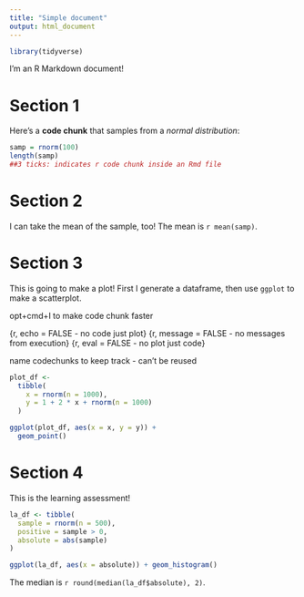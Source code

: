 ```yaml
---
title: "Simple document"
output: html_document
---
```


```r
library(tidyverse)
```



I'm an R Markdown document! 

# Section 1

Here's a **code chunk** that samples from 
a _normal distribution_:

```r
samp = rnorm(100)
length(samp)
##3 ticks: indicates r code chunk inside an Rmd file
```




# Section 2

I can take the mean of the sample, too!
The mean is `r mean(samp)`.


# Section 3

This is going to make a plot! First I generate a dataframe, then use `ggplot` to make a scatterplot.

opt+cmd+I to make code chunk faster

{r, echo = FALSE - no code just plot}
{r, message = FALSE - no messages from execution}
{r, eval = FALSE - no plot just code}

name codechunks to keep track - can't be reused

```r
plot_df <- 
  tibble(
    x = rnorm(n = 1000),
    y = 1 + 2 * x + rnorm(n = 1000)
  )

ggplot(plot_df, aes(x = x, y = y)) +
  geom_point()

```

# Section 4

This is the learning assessment!

```r
la_df <- tibble(
  sample = rnorm(n = 500),
  positive = sample > 0,
  absolute = abs(sample)
)

ggplot(la_df, aes(x = absolute)) + geom_histogram()
```

The median is `r round(median(la_df$absolute), 2)`.








